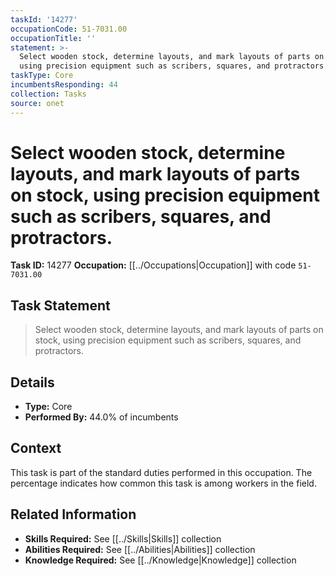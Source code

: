 ```yaml
---
taskId: '14277'
occupationCode: 51-7031.00
occupationTitle: ''
statement: >-
  Select wooden stock, determine layouts, and mark layouts of parts on stock,
  using precision equipment such as scribers, squares, and protractors.
taskType: Core
incumbentsResponding: 44
collection: Tasks
source: onet
---
```

# Select wooden stock, determine layouts, and mark layouts of parts on stock, using precision equipment such as scribers, squares, and protractors.

**Task ID:** 14277
**Occupation:** [[../Occupations|Occupation]] with code `51-7031.00`

## Task Statement

> Select wooden stock, determine layouts, and mark layouts of parts on stock, using precision equipment such as scribers, squares, and protractors.

## Details

- **Type:** Core
- **Performed By:** 44.0% of incumbents

## Context

This task is part of the standard duties performed in this occupation. The percentage indicates how common this task is among workers in the field.

## Related Information

- **Skills Required:** See [[../Skills|Skills]] collection
- **Abilities Required:** See [[../Abilities|Abilities]] collection
- **Knowledge Required:** See [[../Knowledge|Knowledge]] collection
